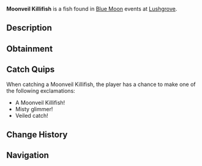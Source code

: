 {{FishInfobox
|image          = Moonveil Killifish.png
|rarity         = Common
|sea            = Second Sea
|location       = [[Blue Moon - Second Sea]]
|sublocation    = 
|sources        = Fishing Rod
|radar_location = 
|prog_speed     = +40
|xp             = 480
|weather        = Foggy
|time           = 
|season         = Winter
|bait           = Ember Berries
|base_weight    = 12
|base_value     = 200
|weight_range   = 8
|base_chance    = 110
|base_resil     = 75
}}
'''Moonveil Killifish''' is a {{Rarity|Common}} fish found in [[Blue Moon]] events at [[Lushgrove]].

== Description ==
{{Description|A blue delicate fish with a spotted pattern.|Bestiary Entry}}

== Obtainment ==
{{Description|It dances where the fog cloaks the edge.|Bestiary Hint}}
{{Fish Availability|
Blue Moon/Second Sea
|top_rods      = 
Free Spirit Rod\234042.35\329063.6;
Azure Of Lagoon\215551.78\273799.24;
Training Rod\203727.41\179748.3;
Carrot Rod\193122.01\286911.02;
Trident Rod\192056.47\191688.99;
Flimsy Rod\182396.76\174797.18;
Great Dreamer Rod\191437.75\293419.5;
Treasure Rod\190769.68\287745.99;
Astralhook Rod\191408.87\158835.92;
Blazebringer Rod\188913.15\242443;
Verdant Shear Rod\184142.95\231818.84;
No-Life Rod\163811.58\172007.45;
Seraphic Rod\155867.28\155569.05;
Ethereal Prism Rod\154585.94\153609.84;
Challenger's Rod\150824.12\161905.29;
Rod Of The Forgotten Fang\150372.75\150263.78;
Depthseeker Rod\149820.12\157687.09;
Rod Of The Exalted One\149332.83\148893.04;
Avalanche Rod\148965.11\156702.09;
Rod Of The Depths\148951.24\154831.41;
Volcanic Rod\148601.98\162176.28;
Zeus Rod\148184.14\161846.32;
Steady Rod\121762.98\133752.24
|recommended   = Free Spirit Rod
}}

== Catch Quips ==
When catching a Moonveil Killifish, the player has a chance to make one of the following exclamations:
* A Moonveil Killifish!
* Misty glimmer!
* Veiled catch!

== Change History ==
{{Change History|{{subst:Current Version}}}}

== Navigation ==
{{Fish Navbox|Blue Moon - Second Sea}}